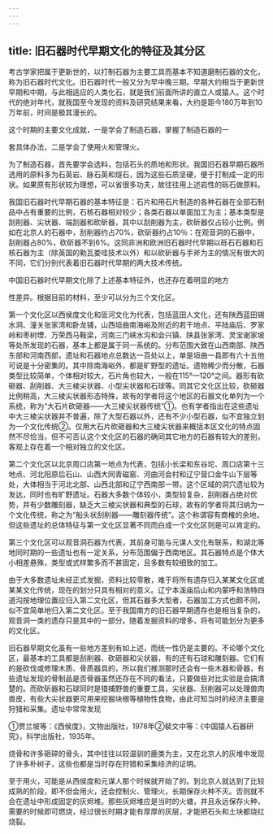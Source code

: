 ```yaml
---
---
---
```

title: 旧石器时代早期文化的特征及其分区
---



考古学家把属于更新世的，以打制石器为主要工具而基本不知道磨制石器的文化，称为旧石器时代文化。旧石器时代一般又分为早中晚三期。早期大约相当于更新世早期和中期，与此相适应的人类化石，就是我们前面所讲的直立人或猿人。这个时代的绝对年代，就我国至今发现的资料及研究结果来看，大约是距今180万年到10万年前，时间是极其漫长的。

这个时期的主要文化成就，一是学会了制造石器，掌握了制造石器的一

套具体办法，二是学会了使用火和管理火。

为了制造石器，首先要学会选料，包括石头的质地和形状。我国旧石器早期石器所选用的原料多为石英岩、脉石英和燧石，因为这些石质坚硬，便于打制成一定的形状。如果原有形状较为理想，可以省很多功夫，故往往用上述岩性的砾石做原料。

我国旧石器时代早期石器的基本特征是：石片和用石片制造的各种石器在全部石制品中占有重要的比例，石核石器相对较少；各类石器以单面加工为主；基本类型是刮削器、尖状器、端刮器和砍斫器，其中以刮削器为主，砍斫器仅占较小比例。例如在北京人的石器中，刮削器约占70%，砍斫器约占10％：在观音洞的石器中，刮削器占80%，砍斫器不到6%。这同非洲和欧洲旧石器时代早期以砾石石器和石核石器为主（除英国的勒瓦娄哇技术以外）和以砍斫器与手斧为主的情况有很大的不同，它们分别代表着旧石器时代早期的两大技术传统。

中国旧石器时代早期文化除了上述基本特征外，也还存在着明显的地方

性差异。根据目前的材料，至少可以分为三个文化区。

第一个文化区以西侯度文化和匼河文化为代表，包括蓝田人文化，还有陕西蓝田锡水洞、潼关张家湾和卧龙铺，山西垣曲南海峪及附近的若干地点、平陆庙后、罗家岭和枣树堙、万荣西马鞍梁，河南三门峡水沟和会兴镇、陕县张家湾、灵宝谢家坡等处所发现的石器，基本上都是属于同一系统的。分布范围大致在山西南部、陕西东部和河南西部，遗址和石器地点总数达一百处以上，单是垣曲一县即有六十五他可说是十分密集的。其中除南海峪外，都是旷野型的遗址。遗物稀少而分散，石器类型比较简单，个体相对较大，石片角也较大，一般在115°—120°之间。器形有砍砸器、刮削器、大三棱尖状器、小型尖状器和石球等。同其它文化区比较，砍砸器比例稍高，大三棱尖状器形态特殊，故有的学者将这个地区的石器文化单列为一个系统，称为“大石片砍砸器——大三棱尖状器传统”①。也有学者指出在这些遗址中大三棱尖状器并不普遍，除了大型石器以外，还有不少小型石器，似不宜独立划为一个文化传统②。仅用大石片砍砸器和大三棱尖状器来概括本区文化的特点固然不尽恰当，但不可否认这个文化区的石器的确同其它地方的石器有较大的差别，客观上存在着一个相对独立的文化区。

第二个文化区以北京周口店第一地点为代表，包括小长梁和东谷坨、周口店第十三地点、河北阳原后石山、山西大同青磁窑、河曲河会村和辽宁营口金牛山下层等处，大体相当于河北北部、山西北部和辽宁西南部一带。这个区域的洞穴遗址较为发达，同时也有旷野遗址。石器大多数个体较小，类型较复杂，刮削器占绝对优势，并有少数雕刻器，缺乏大三棱尖状器和典型的石球，故有的学者将其归纳为一个文化传统，称之为“船头状刮削器——雕刻器传统”。这个称谓容有商榷的余地，但这些遗址的总体特征与第一文化区显著不同而白成一个文化区则是可以肯定的。

第三个文化区可以观音洞石器为代表，其前身可能与元谋人文化有联系，和湖北等地同时期的一些遗址也有一定关系，分布范围偏于西南地区。其石器特点是个体大小相差悬殊，类型或式样繁多而不甚固定，且多数有较细致的加工。

由于大多数遗址未经正式发掘，资料比较零散，难于将所有遗存归入某某文化区或某某文化传统，现在的划分只具有相对的意义。辽宁本溪庙后山和内蒙呼和浩特四道沟按地理位置应归入第二文化区，但其石器多大型者，石器加工方式也颇不同，似不宜简单地归入第二文化区。至于我国南方的旧石器早期遗存也是相当复杂的，观音洞一类的遗存只是其中的一部分。随着发掘资料的增多，将有可能划分为更多的文化区。

旧石器早期文化虽有一些地方差别有如上述，而统一性仍是主要的。不论哪个文化区，最基本的工具都是刮削器、砍砸器和尖状器，有的还有石球和雕刻器。它们有的是砍伐或修理木质、骨质器具的，所以我们推测那时还会有一些木器和骨器，有些遗址发现的骨制品是否骨器虽然还存在不同的看法，只要做些对比实验是会搞清楚的。而砍斫器和石球同时是猎捕野兽的重要工具，尖状器、刮削器可以处理兽肉兽皮，有些大尖状器更可用来挖掘块根等植物性食物，由此可知当时的经济主要是狩猎和采集。遗址中常常发现

①贾兰坡等：《西侯度》，文物出版社，1978年②裴文中等：《中国猿人石器研究》，科学出版社，1935年。

烧骨和许多砸碎的骨头，其中往往以较温驯的鹿类为主，又在北京人的灰堆中发现了许多朴树子，这些也都是当时存在狩猎和采集经济的证明。

至于用火，可能是从西侯度和元谋人那个时候就开始了的。到北京人就达到了比较成熟的阶段，即不但会用火，还会控制火、管理火，长期保存火种不灭。否则就不会在遗址中形成固定的灰烬堆。那些灰烬堆应是当时的火塘，并且永远保存火种，需要的时候即可燃烧，经过很长时期才能有厚厚的灰层，才能把石头和土块都烧红烧裂。